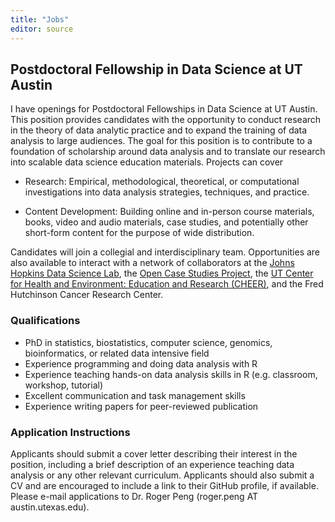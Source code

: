 ```yaml
---
title: "Jobs"
editor: source
---
```



## Postdoctoral Fellowship in Data Science at UT Austin

I have openings for Postdoctoral Fellowships in Data Science at UT Austin. This position provides candidates with the opportunity to conduct research in the theory of data analytic practice and to expand the training of data analysis to large audiences. The goal for this position is to contribute to a foundation of scholarship around data analysis and to translate our research into scalable data science education materials. Projects can cover

* Research: Empirical, methodological, theoretical, or computational investigations into data analysis strategies, techniques, and practice.

* Content Development: Building online and in-person course materials, books, video and audio materials, case studies, and potentially other short-form content for the purpose of wide distribution.

Candidates will join a collegial and interdisciplinary team. Opportunities are also available to interact with a network of collaborators at the [Johns Hopkins Data Science Lab](https://jhudatascience.org), the [Open Case Studies Project](https://www.opencasestudies.org), the [UT Center for Health and Environment: Education and Research (CHEER)](https://dellmed.utexas.edu/units/center-for-health-environment-education-research), and the Fred Hutchinson Cancer Research Center.


### Qualifications

* PhD in statistics, biostatistics, computer science, genomics, bioinformatics, or related data intensive field 
* Experience programming and doing data analysis with R
* Experience teaching hands-on data analysis skills in R (e.g. classroom, workshop, tutorial)
* Excellent communication and task management skills 
* Experience writing papers for peer-reviewed publication


### Application Instructions 

Applicants should submit a cover letter describing their interest in the position, including a brief description of an experience teaching data analysis or any other relevant curriculum. Applicants should also submit a CV and are encouraged to include a link to their GitHub profile, if available. Please e-mail applications to Dr. Roger Peng (roger.peng AT austin.utexas.edu). 
